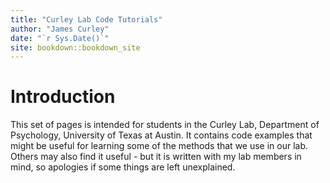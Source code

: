 ```yaml
--- 
title: "Curley Lab Code Tutorials"
author: "James Curley"
date: "`r Sys.Date()`"
site: bookdown::bookdown_site
---
```


# Introduction

This set of pages is intended for students in the Curley Lab, Department of Psychology, University of Texas at Austin. It contains code examples that might be useful for learning some of the methods that we use in our lab. Others may also find it useful - but it is written with my lab members in mind, so apologies if some things are left unexplained.


